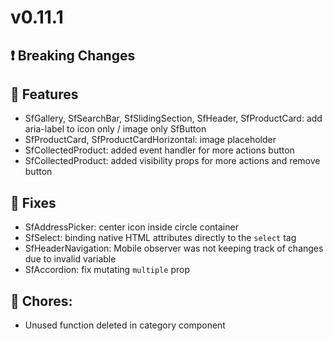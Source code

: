 
<Meta title="Releases/v0.11.x - Latest Minor/v0.11.1 - Latest/Change log" />

# v0.11.1

## ❗ Breaking Changes


## 🚀 Features

- SfGallery, SfSearchBar, SfSlidingSection, SfHeader, SfProductCard: add aria-label to icon only / image only SfButton
- SfProductCard, SfProductCardHorizontal: image placeholder
- SfCollectedProduct: added event handler for more actions button
- SfCollectedProduct: added visibility props for more actions and remove button

## 🐛 Fixes

- SfAddressPicker: center icon inside circle container
- SfSelect: binding native HTML attributes directly to the `select` tag
- SfHeaderNavigation: Mobile observer was not keeping track of changes due to invalid variable
- SfAccordion: fix mutating `multiple` prop

## 🧹 Chores:

- Unused function deleted in category component
